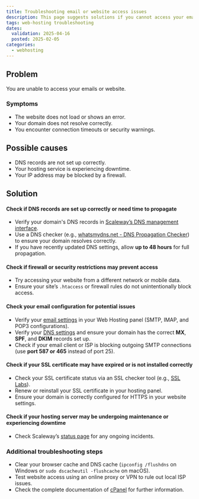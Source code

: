 ```yaml
---
title: Troubleshooting email or website access issues
description: This page suggests solutions if you cannot access your emails or website.
tags: web-hosting troubleshooting
dates:
  validation: 2025-04-16
  posted: 2025-02-05
categories:
  - webhosting
---
```


## Problem
You are unable to access your emails or website.

### Symptoms
- The website does not load or shows an error.
- Your domain does not resolve correctly.
- You encounter connection timeouts or security warnings.

## Possible causes
- DNS records are not set up correctly.
- Your hosting service is experiencing downtime.
- Your IP address may be blocked by a firewall.

## Solution

#### Check if DNS records are set up correctly or need time to propagate
- Verify your domain's DNS records in [Scaleway’s DNS management interface](/webhosting/how-to/configure-dns-webhosting/).
- Use a DNS checker (e.g., [whatsmydns.net - DNS Propagation Checker](https://www.whatsmydns.net/)) to ensure your domain resolves correctly.
- If you have recently updated DNS settings, allow **up to 48 hours** for full propagation.

#### Check if firewall or security restrictions may prevent access
- Try accessing your website from a different network or mobile data.
- Ensure your site’s `.htaccess` or firewall rules do not unintentionally block access.

#### Check your email configuration for potential issues
- Verify your [email settings](/webhosting/how-to/manage-email-accounts/) in your Web Hosting panel (SMTP, IMAP, and POP3 configurations).
- Verify your [DNS settings](/webhosting/how-to/configure-dns-webhosting/) and ensure your domain has the correct **MX**, **SPF**, and **DKIM** records set up.
- Check if your email client or ISP is blocking outgoing SMTP connections (use **port 587 or 465** instead of port 25).

#### Check if your SSL certificate may have expired or is not installed correctly
- Check your SSL certificate status via an SSL checker tool (e.g., [SSL Labs](https://www.ssllabs.com/ssltest/)).
- Renew or reinstall your SSL certificate in your hosting panel.
- Ensure your domain is correctly configured for HTTPS in your website settings.

#### Check if your hosting server may be undergoing maintenance or experiencing downtime
- Check Scaleway’s [status page](https://status.scaleway.com/) for any ongoing incidents.

### Additional troubleshooting steps
- Clear your browser cache and DNS cache (`ipconfig /flushdns` on Windows or `sudo dscacheutil -flushcache` on macOS).
- Test website access using an online proxy or VPN to rule out local ISP issues.
- Check the complete documentation of [cPanel](https://docs.cpanel.net/cpanel/) for further information.

